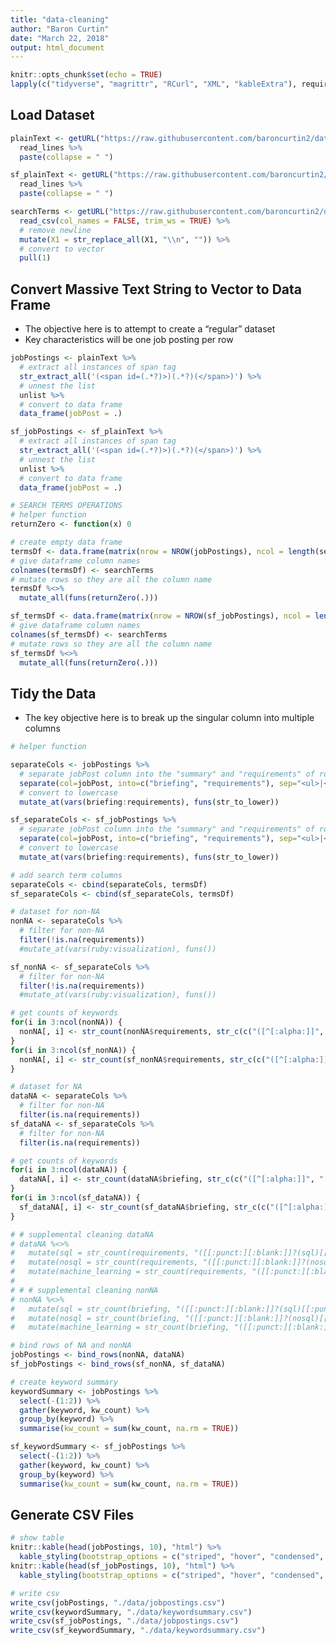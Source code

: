 ```yaml
---
title: "data-cleaning"
author: "Baron Curtin"
date: "March 22, 2018"
output: html_document
---
```


```r
knitr::opts_chunk$set(echo = TRUE)
lapply(c("tidyverse", "magrittr", "RCurl", "XML", "kableExtra"), require, character.only=TRUE)
```

## Load Dataset
```r
plainText <- getURL("https://raw.githubusercontent.com/baroncurtin2/data607-project3/master/data/cleanjobfiles.txt") %>%
  read_lines %>%
  paste(collapse = " ")

sf_plainText <- getURL("https://raw.githubusercontent.com/baroncurtin2/data607-project3/master/data/sf_cleanjobfiles.txt") %>%
  read_lines %>%
  paste(collapse = " ")

searchTerms <- getURL("https://raw.githubusercontent.com/baroncurtin2/data607-project3/master/data/searchterms.csv") %>%
  read_csv(col_names = FALSE, trim_ws = TRUE) %>%
  # remove newline
  mutate(X1 = str_replace_all(X1, "\\n", "")) %>%
  # convert to vector
  pull(1)
```

## Convert Massive Text String to Vector to Data Frame
  * The objective here is to attempt to create a "regular" dataset
  * Key characteristics will be one job posting per row

```r
jobPostings <- plainText %>%
  # extract all instances of span tag
  str_extract_all('(<span id=(.*?)>)(.*?)(</span>)') %>%
  # unnest the list
  unlist %>%
  # convert to data frame
  data_frame(jobPost = .)

sf_jobPostings <- sf_plainText %>%
  # extract all instances of span tag
  str_extract_all('(<span id=(.*?)>)(.*?)(</span>)') %>%
  # unnest the list
  unlist %>%
  # convert to data frame
  data_frame(jobPost = .)

# SEARCH TERMS OPERATIONS
# helper function
returnZero <- function(x) 0

# create empty data frame
termsDf <- data.frame(matrix(nrow = NROW(jobPostings), ncol = length(searchTerms)))
# give dataframe column names
colnames(termsDf) <- searchTerms
# mutate rows so they are all the column name
termsDf %<>%
  mutate_all(funs(returnZero(.)))

sf_termsDf <- data.frame(matrix(nrow = NROW(sf_jobPostings), ncol = length(searchTerms)))
# give dataframe column names
colnames(sf_termsDf) <- searchTerms
# mutate rows so they are all the column name
sf_termsDf %<>%
  mutate_all(funs(returnZero(.)))
```


## Tidy the Data
  * The key objective here is to break up the singular column into multiple columns
```r
# helper function

separateCols <- jobPostings %>%
  # separate jobPost column into the "summary" and "requirements" of role
  separate(col=jobPost, into=c("briefing", "requirements"), sep="<ul>|<li>", extra = "merge", fill="right") %>%
  # convert to lowercase
  mutate_at(vars(briefing:requirements), funs(str_to_lower))

sf_separateCols <- sf_jobPostings %>%
  # separate jobPost column into the "summary" and "requirements" of role
  separate(col=jobPost, into=c("briefing", "requirements"), sep="<ul>|<li>", extra = "merge", fill="right") %>%
  # convert to lowercase
  mutate_at(vars(briefing:requirements), funs(str_to_lower))

# add search term columns
separateCols <- cbind(separateCols, termsDf)
sf_separateCols <- cbind(sf_separateCols, termsDf) 

# dataset for non-NA
nonNA <- separateCols %>%
  # filter for non-NA
  filter(!is.na(requirements))
  #mutate_at(vars(ruby:visualization), funs())

sf_nonNA <- sf_separateCols %>%
  # filter for non-NA
  filter(!is.na(requirements))
  #mutate_at(vars(ruby:visualization), funs())

# get counts of keywords
for(i in 3:ncol(nonNA)) {
  nonNA[, i] <- str_count(nonNA$requirements, str_c(c("([^[:alpha:]]", "[[:punct:][:blank:]]?", colnames(nonNA)[i], "[[:punct:][:blank:]]{1})"), collapse = ""))
}
for(i in 3:ncol(sf_nonNA)) {
  nonNA[, i] <- str_count(sf_nonNA$requirements, str_c(c("([^[:alpha:]]", "[[:punct:][:blank:]]?", colnames(sf_nonNA)[i], "[[:punct:][:blank:]]{1})"), collapse = ""))
}

# dataset for NA
dataNA <- separateCols %>%
  # filter for non-NA
  filter(is.na(requirements))
sf_dataNA <- sf_separateCols %>%
  # filter for non-NA
  filter(is.na(requirements))

# get counts of keywords
for(i in 3:ncol(dataNA)) {
  dataNA[, i] <- str_count(dataNA$briefing, str_c(c("([^[:alpha:]]", "[[:punct:][:blank:]]?", colnames(dataNA)[i], "[[:punct:][:blank:]]{1})"), collapse = ""))
}
for(i in 3:ncol(sf_dataNA)) {
  sf_dataNA[, i] <- str_count(sf_dataNA$briefing, str_c(c("([^[:alpha:]]", "[[:punct:][:blank:]]?", colnames(sf_dataNA)[i], "[[:punct:][:blank:]]{1})"), collapse = ""))
}

# # supplemental cleaning dataNA
# dataNA %<>%
#   mutate(sql = str_count(requirements, "([[:punct:][:blank:]]?(sql)[[:punct:][:blank:]]{1})")) %>%
#   mutate(nosql = str_count(requirements, "([[:punct:][:blank:]]?(nosql)[[:punct:][:blank:]]{1})")) %>%
#   mutate(machine_learning = str_count(requirements, "([[:punct:][:blank:]]?(machine learning)[[:punct:][:blank:]]{1})"))
#  
# # # supplemental cleaning nonNA
# nonNA %<>%
#   mutate(sql = str_count(briefing, "([[:punct:][:blank:]]?(sql)[[:punct:][:blank:]]{1})")) %>%
#   mutate(nosql = str_count(briefing, "([[:punct:][:blank:]]?(nosql)[[:punct:][:blank:]]{1})")) %>%
#   mutate(machine_learning = str_count(briefing, "([[:punct:][:blank:]]?(machine learning)[[:punct:][:blank:]]{1})"))

# bind rows of NA and nonNA
jobPostings <- bind_rows(nonNA, dataNA)
sf_jobPostings <- bind_rows(sf_nonNA, sf_dataNA)

# create keyword summary
keywordSummary <- jobPostings %>%
  select(-(1:2)) %>%
  gather(keyword, kw_count) %>%
  group_by(keyword) %>%
  summarise(kw_count = sum(kw_count, na.rm = TRUE))

sf_keywordSummary <- sf_jobPostings %>%
  select(-(1:2)) %>%
  gather(keyword, kw_count) %>%
  group_by(keyword) %>%
  summarise(kw_count = sum(kw_count, na.rm = TRUE))
```
  
  
  
## Generate CSV Files
```r
# show table
knitr::kable(head(jobPostings, 10), "html") %>%
  kable_styling(bootstrap_options = c("striped", "hover", "condensed", "responsive"))
knitr::kable(head(sf_jobPostings, 10), "html") %>%
  kable_styling(bootstrap_options = c("striped", "hover", "condensed", "responsive"))

# write csv
write_csv(jobPostings, "./data/jobpostings.csv")
write_csv(keywordSummary, "./data/keywordsummary.csv")
write_csv(sf_jobPostings, "./data/jobpostings.csv")
write_csv(sf_keywordSummary, "./data/keywordsummary.csv")
```

